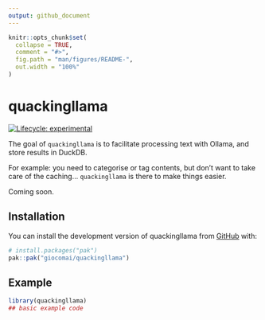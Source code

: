 ```yaml
---
output: github_document
---
```


<!-- README.md is generated from README.Rmd. Please edit that file -->

```r
knitr::opts_chunk$set(
  collapse = TRUE,
  comment = "#>",
  fig.path = "man/figures/README-",
  out.width = "100%"
)
```

# quackingllama

<!-- badges: start -->
[![Lifecycle: experimental](https://img.shields.io/badge/lifecycle-experimental-orange.svg)](https://lifecycle.r-lib.org/articles/stages.html#experimental)
<!-- badges: end -->

The goal of `quackingllama` is to facilitate processing text with Ollama, and store results in DuckDB.

For example: you need to categorise or tag contents, but don't want to take care of the caching... `quackingllama` is there to make things easier. 

Coming soon.

## Installation

You can install the development version of quackingllama from [GitHub](https://github.com/) with:

``` r
# install.packages("pak")
pak::pak("giocomai/quackingllama")
```

## Example


```r
library(quackingllama)
## basic example code
```

